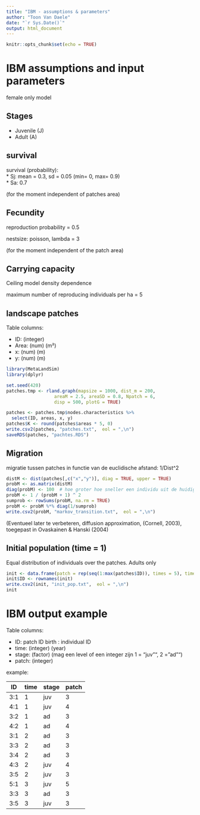 ```yaml
---
title: "IBM - assumptions & parameters"
author: "Toon Van Daele"
date: "`r Sys.Date()`"
output: html_document
---
```


```r
knitr::opts_chunk$set(echo = TRUE)
```

# IBM assumptions and input parameters

female only model

## Stages  

* Juvenile (J)   
* Adult (A)  

## survival
 
survival (probability):  
* Sj: mean = 0.3, sd = 0.05   (min= 0, max= 0.9)  
* Sa: 0.7

(for the moment independent of patches area)

## Fecundity

reproduction probability = 0.5

nestsize: poisson, lambda = 3

(for the moment independent of the patch area)

## Carrying capacity

Ceiling model density dependence

maximum number of reproducing individuals per ha = 5


## landscape patches

Table columns:

* ID: (integer)
* Area: (num) (m²)
* x: (num) (m)
* y: (num) (m)

```r
library(MetaLandSim)
library(dplyr)

set.seed(420)
patches.tmp <- rland.graph(mapsize = 1000, dist_m = 200, 
                  areaM = 2.5, areaSD = 0.8, Npatch = 6, 
                  disp = 500, plotG = TRUE)

patches <- patches.tmp$nodes.characteristics %>%
  select(ID, areas, x, y)
patches$K <- round(patches$areas * 5, 0)
write.csv2(patches, "patches.txt",  eol = ",\n")
saveRDS(patches, "pachtes.RDS")
```


## Migration

migratie tussen patches in functie van de euclidische afstand: 1/Dist^2

```r
distM <- dist(patches[,c("x","y")], diag = TRUE, upper = TRUE)
probM <- as.matrix(distM)
diag(probM) <- 100  # hoe groter hoe sneller een individu uit de huidige patch migreert
probM <- 1 / (probM + 1) ^ 2
sumprob <- rowSums(probM, na.rm = TRUE)
probM <- probM %*% diag(1/sumprob)
write.csv2(probM, "markov_transition.txt",  eol = ",\n")

```

(Eventueel later te verbeteren, diffusion approximation, (Cornell, 2003), toegepast in Ovaskainen & Hanski (2004)

## Initial population (time = 1)

Equal distribution of individuals over the patches. Adults only

```r
init <- data.frame(patch = rep(seq(1:max(patches$ID)), times = 5), timestep = 1)
init$ID <- rownames(init)
write.csv2(init, "init_pop.txt",  eol = ",\n")
init
```



# IBM output example


Table columns:

* ID:  patch ID birth : individual ID
* time: (integer) (year)
* stage: (factor)  (mag een level of een integer zijn 1 = "juv"", 2 = "ad"")
* patch: (integer)

example:

ID    |  time | stage | patch
------|-------|-------|------
3:1   |  1    | juv   | 3
4:1   |  1    | juv   | 4
3:2   |  1    | ad    | 3
4:2   |  1    | ad    | 4
3:1   |  2    | ad    | 3
3:3   |  2    | ad    | 3
3:4   |  2    | ad    | 3
4:3   |  2    | juv   | 4
3:5   |  2    | juv   | 3
5:1   |  3    | juv   | 5
3:3   |  3    | ad    | 3
3:5   |  3    | juv   | 3

